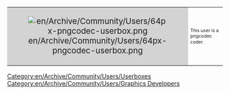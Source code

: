 {| cellspacing="0" align="right" style="width:238px;background:white;float:right;"
| style="width:64px;height:64px;background:lightgrey;text-align:center;font-size:14pt;" | [[File:en/Archive/Community/Users/64px-pngcodec-userbox.png]]
| style="font-size:8pt;padding:4pt;line-height:1.25em;" | This user is a pngcodec coder.
|}
<noinclude>[[Category:en/Archive/Community/Users/Userboxes]]</noinclude>
<includeonly>[[Category:en/Archive/Community/Users/Graphics Developers]]</includeonly>